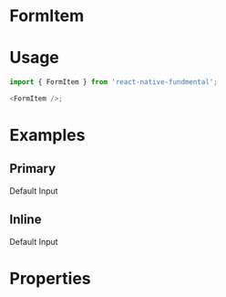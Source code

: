 
<Meta title="FormItem" component={FormItem} />

# FormItem

# Usage

```js
import { FormItem } from 'react-native-fundmental';

<FormItem />;
```

# Examples

## Primary

<Preview>
  <Story name="primary">
    <FormItem>
      <FormLabel>Default Input</FormLabel>
      <FormInput placeholder="Field placeholder text" />
    </FormItem>
  </Story>
</Preview>

## Inline

<Preview>
  <Story name="inline">
    <FormItem isHorizontal>
      <FormLabel>Default Input</FormLabel>
      <FormInput placeholder="Field placeholder text" />
    </FormItem>
  </Story>
</Preview>

# Properties

<Props of={FormItem} />
